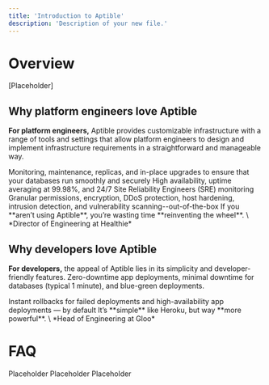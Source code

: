 ```yaml
---
title: 'Introduction to Aptible'
description: 'Description of your new file.'
---
```

# Overview
[Placeholder]

## Why platform engineers love Aptible
**For platform engineers,** Aptible provides customizable infrastructure with a range of tools and settings that allow platform engineers to design and implement infrastructure requirements in a straightforward and manageable way.

<CardGroup cols={3}>
<Card title="Standardized Infrastructure" icon="badge-check" iconType="duotone" href="">
</Card>
  <Card title="Managed Databases" icon="database" iconType="duotone" href="https://www.aptible.com/docs/databases">
  Monitoring, maintenance, replicas, and in-place upgrades to ensure that your databases run smoothly and securely
  </Card>
  <Card title="Reliability backed by 24/7 SREs" icon="clock" iconType="duotone">
High availability, uptime averaging at 99.98%, and 24/7 Site Reliability Engineers (SRE) monitoring
  </Card>
   <Card title="Built-in security best practices" icon="lock" iconType="duotone">
   Granular permissions, encryption, DDoS protection, host hardening, intrusion detection, and vulnerability scanning--out-of-the-box
  </Card>
  <Card title="Tools for teams" icon="address-card" iconType="duotone">
  </Card>
  <Card title="" icon="quote-left" iconType="duotone" href="https://www.aptible.com/customers/healthie">
If you **aren’t using Aptible**, you’re wasting time **reinventing the wheel**.
\
*Director of Engineering at Healthie*
</Card>
</CardGroup>

## Why developers love Aptible
**For developers,** the appeal of Aptible lies in its simplicity and developer-friendly features. 
<CardGroup cols={3}>
  <Card title="Simplified deployments" icon="cloud-arrow-up" iconType="duotone">
   Zero-downtime app deployments, minimal downtime for databases (typical 1 minute), and blue-green deployments.
  </Card>
<Card title="CI/CD integrations" icon="" href="">
    
</Card>
<Card title="Code and activity tracking" icon="" href="">
    
</Card>
  <Card title="Instant rollbacks" icon="">
    Instant rollbacks for failed deployments and high-availability app deployments — by default
  </Card>
  <Card title="Robust CLI and Dev-Friendly UI" icon="" href="">
  </Card>
  <Card title="" icon="quote-left" iconType="duotone" href="https://www.aptible.com/customers/gloo">
 It’s **simple** like Heroku, but way **more powerful**. 
 \
 *Head of Engineering at Gloo*
</Card>
</CardGroup>

# FAQ

<AccordionGroup>
  <Accordion title="What's the difference between hosting in Aptible versus my own account?">
  Placeholder
  </Accordion>
  <Accordion title="What is the underlying infrastructure for resources deployed in Aptible's cloud?">
  Placeholder
  </Accordion>
  <Accordion title="Does Aptible offer free trials?">
  Placeholder
  </Accordion>
  
</AccordionGroup>
